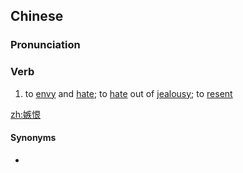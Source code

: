 ==Chinese==
{{zh-forms}}

===Pronunciation===
{{zh-pron
|m=jíhèn
|cat=v
}}

===Verb===
{{zh-verb}}

# to [[envy]] and [[hate]]; to [[hate]] out of [[jealousy]]; to [[resent]]

[[zh:嫉恨]]

====Synonyms====
* {{zh-l|忌恨}}